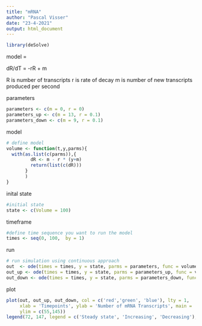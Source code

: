 ```yaml
---
title: "mRNA"
author: "Pascal Visser"
date: "23-4-2021"
output: html_document
---
```


```r
library(deSolve)
```


model = 

dR/dT = -rR + m

R is number of transcripts
r is rate of decay
m is number of new transcripts produced per second



parameters

```r
parameters <- c(m = 0, r = 0)
parameters_up <- c(m = 13, r = 0.1)
parameters_down <- c(m = 9, r = 0.1)
```

model

```r
# define model 
volume <- function(t,y,parms){
  with(as.list(c(parms)),{
         dR <- m - r * (y+m)
         return(list(c(dR)))
       }
       )
}
```

inital state

```r
#initial state
state <- c(Volume = 100)
```

timeframe

```r
#define time sequence you want to run the model
times <- seq(0, 100,  by = 1)
```

run 

```r
# run simulation using continuous approach
out  <- ode(times = times, y = state, parms = parameters, func = volume, method = "euler")
out_up <- ode(times = times, y = state, parms = parameters_up, func = volume, method = "euler")
out_down <- ode(times = times, y = state, parms = parameters_down, func = volume, method = "euler")

```

plot

```r
plot(out, out_up, out_down, col = c('red','green', 'blue'), lty = 1,
     xlab = 'Timepoints', ylab = 'Number of mRNA Transcripts', main = 'Amount of mRNA transcripts over time',
     ylim = c(55,145))
legend(72, 147, legend = c('Steady state', 'Increasing', 'Decreasing'), col = c('red', 'green', 'blue'), lty = 1, lwd = 2)
```

